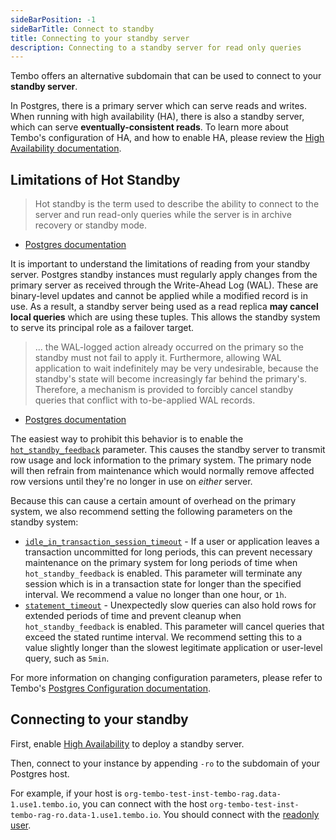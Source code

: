 ```yaml
---
sideBarPosition: -1
sideBarTitle: Connect to standby
title: Connecting to your standby server
description: Connecting to a standby server for read only queries
---
```



Tembo offers an alternative subdomain that can be used to connect to your **standby server**.

In Postgres, there is a primary server which can serve reads and writes. When running with high availability (HA), there is also a standby server, which can serve **eventually-consistent reads**. To learn more about Tembo's configuration of HA, and how to enable HA, please review the [High Availability documentation](/docs/product/cloud/configuration-and-management/high-availability).

## Limitations of Hot Standby

> Hot standby is the term used to describe the ability to connect to the server and run read-only queries while the server is in archive recovery or standby mode.

- [Postgres documentation](https://www.postgresql.org/docs/current/hot-standby.html)

It is important to understand the limitations of reading from your standby server. Postgres standby instances must regularly apply changes from the primary server as received through the Write-Ahead Log (WAL). These are binary-level updates and cannot be applied while a modified record is in use. As a result, a standby server being used as a read replica **may cancel local queries** which are using these tuples. This allows the standby system to serve its principal role as a failover target.

> ... the WAL-logged action already occurred on the primary so the standby must not fail to apply it. Furthermore, allowing WAL application to wait indefinitely may be very undesirable, because the standby's state will become increasingly far behind the primary's. Therefore, a mechanism is provided to forcibly cancel standby queries that conflict with to-be-applied WAL records.

- [Postgres documentation](https://www.postgresql.org/docs/current/hot-standby.html#HOT-STANDBY-CONFLICT)

The easiest way to prohibit this behavior is to enable the [`hot_standby_feedback`](https://www.postgresql.org/docs/current/runtime-config-replication.html#GUC-HOT-STANDBY-FEEDBACK) parameter. This causes the standby server to transmit row usage and lock information to the primary system. The primary node will then refrain from maintenance which would normally remove affected row versions until they're no longer in use on _either_ server.

Because this can cause a certain amount of overhead on the primary system, we also recommend setting the following parameters on the standby system:

* [`idle_in_transaction_session_timeout`](https://www.postgresql.org/docs/16/runtime-config-client.html#GUC-IDLE-IN-TRANSACTION-SESSION-TIMEOUT) - If a user or application leaves a transaction uncommitted for long periods, this can prevent necessary maintenance on the primary system for long periods of time when `hot_standby_feedback` is enabled. This parameter will terminate any session which is in a transaction state for longer than the specified interval. We recommend a value no longer than one hour, or `1h`.
* [`statement_timeout`](https://www.postgresql.org/docs/16/runtime-config-client.html#GUC-STATEMENT-TIMEOUT) - Unexpectedly slow queries can also hold rows for extended periods of time and prevent cleanup when `hot_standby_feedback` is enabled. This parameter will cancel queries that exceed the stated runtime interval. We recommend setting this to a value slightly longer than the slowest legitimate application or user-level query, such as `5min`.

For more information on changing configuration parameters, please refer to Tembo's [Postgres Configuration documentation](/docs/product/cloud/configuration-and-management/postgres-configuration).

## Connecting to your standby

First, enable [High Availability](/docs/product/cloud/configuration-and-management/high-availability) to deploy a standby server.

Then, connect to your instance by appending `-ro` to the subdomain of your Postgres host.

For example, if your host is `org-tembo-test-inst-tembo-rag.data-1.use1.tembo.io`, you can connect with the host `org-tembo-test-inst-tembo-rag-ro.data-1.use1.tembo.io`. You should connect with the [readonly user](/docs/product/cloud/security/read-only-user).
